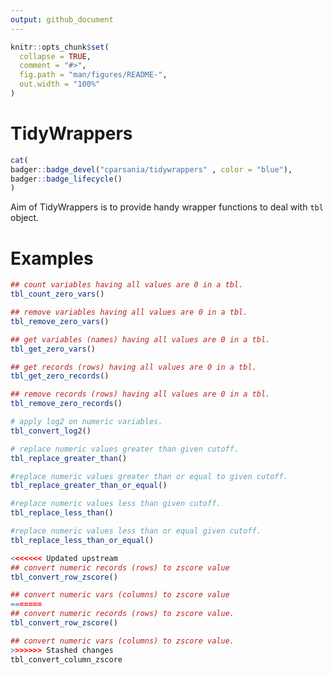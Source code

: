 ```yaml
---
output: github_document
---
```


<!-- README.md is generated from README.Rmd. Please edit that file -->

```r
knitr::opts_chunk$set(
  collapse = TRUE,
  comment = "#>",
  fig.path = "man/figures/README-",
  out.width = "100%"
)
```

# TidyWrappers

<!-- badges: start -->
```r
cat(
badger::badge_devel("cparsania/tidywrappers" , color = "blue"),
badger::badge_lifecycle()
)

```

<!-- badges: end -->

Aim of TidyWrappers is to provide handy wrapper functions to deal with `tbl` object.  

# Examples 
```r

## count variables having all values are 0 in a tbl. 
tbl_count_zero_vars()

## remove variables having all values are 0 in a tbl.
tbl_remove_zero_vars()

## get variables (names) having all values are 0 in a tbl.
tbl_get_zero_vars()

## get records (rows) having all values are 0 in a tbl.
tbl_get_zero_records()

## remove records (rows) having all values are 0 in a tbl.
tbl_remove_zero_records()

# apply log2 on numeric variables.
tbl_convert_log2()

# replace numeric values greater than given cutoff.
tbl_replace_greater_than()

#replace numeric values greater than or equal to given cutoff.
tbl_replace_greater_than_or_equal()

#replace numeric values less than given cutoff.
tbl_replace_less_than()

#replace numeric values less than or equal given cutoff.
tbl_replace_less_than_or_equal()

<<<<<<< Updated upstream
## convert numeric records (rows) to zscore value 
tbl_convert_row_zscore()

## convert numeric vars (columns) to zscore value 
=======
## convert numeric records (rows) to zscore value. 
tbl_convert_row_zscore()

## convert numeric vars (columns) to zscore value.
>>>>>>> Stashed changes
tbl_convert_column_zscore
```


